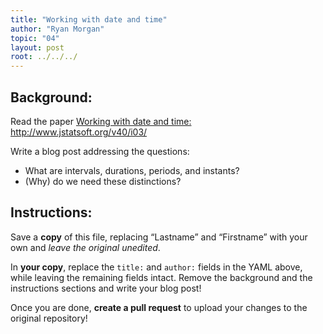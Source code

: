 ```yaml
---
title: "Working with date and time"
author: "Ryan Morgan"
topic: "04"
layout: post
root: ../../../
---
```



## Background:

Read the paper [Working with date and time: http://www.jstatsoft.org/v40/i03/](http://www.jstatsoft.org/v40/i03/)

Write a blog post addressing the questions:

- What are intervals, durations, periods, and instants?
- (Why) do we need these distinctions?



## Instructions:
Save a **copy** of this file, replacing "Lastname" and "Firstname" with your own and *leave the original unedited*.

In **your copy**, replace the `title:` and `author:` fields in the YAML above, while leaving the remaining fields intact. Remove the background and the instructions sections and write your blog post!

Once you are done, **create a pull request** to upload your changes to the original repository!
